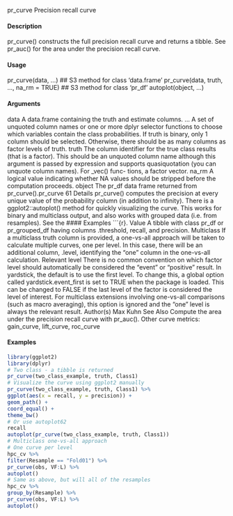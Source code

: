 pr_curve
Precision recall curve

#### Description

pr_curve() constructs the full precision recall curve and returns a tibble. See pr_auc() for the
area under the precision recall curve.

#### Usage

pr_curve(data, ...)
## S3 method for class 'data.frame'
pr_curve(data, truth, ..., na_rm = TRUE)
## S3 method for class 'pr_df'
autoplot(object, ...)

#### Arguments

data A data.frame containing the truth and estimate columns.
... A set of unquoted column names or one or more dplyr selector functions to
choose which variables contain the class probabilities. If truth is binary, only
1 column should be selected. Otherwise, there should be as many columns as
factor levels of truth.
truth The column identifier for the true class results (that is a factor). This should be
an unquoted column name although this argument is passed by expression and
supports quasiquotation (you can unquote column names). For _vec() func-
tions, a factor vector.
na_rm A logical value indicating whether NA values should be stripped before the
computation proceeds.
object The pr_df data frame returned from pr_curve().pr_curve
61
Details
pr_curve() computes the precision at every unique value of the probability column (in addition to
infinity).
There is a ggplot2::autoplot() method for quickly visualizing the curve. This works for binary
and multiclass output, and also works with grouped data (i.e. from resamples). See the 
#### Examples
```{r}.
Value
A tibble with class pr_df or pr_grouped_df having columns .threshold, recall, and precision.
Multiclass
If a multiclass truth column is provided, a one-vs-all approach will be taken to calculate multiple
curves, one per level. In this case, there will be an additional column, .level, identifying the "one"
column in the one-vs-all calculation.
Relevant level
There is no common convention on which factor level should automatically be considered the
"event" or "positive" result. In yardstick, the default is to use the first level. To change this, a
global option called yardstick.event_first is set to TRUE when the package is loaded. This can
be changed to FALSE if the last level of the factor is considered the level of interest. For multiclass
extensions involving one-vs-all comparisons (such as macro averaging), this option is ignored and
the "one" level is always the relevant result.
Author(s)
Max Kuhn
See Also
Compute the area under the precision recall curve with pr_auc().
Other curve metrics: gain_curve, lift_curve, roc_curve

#### Examples
```r
library(ggplot2)
library(dplyr)
# Two class - a tibble is returned
pr_curve(two_class_example, truth, Class1)
# Visualize the curve using ggplot2 manually
pr_curve(two_class_example, truth, Class1) %>%
ggplot(aes(x = recall, y = precision)) +
geom_path() +
coord_equal() +
theme_bw()
# Or use autoplot62
recall
autoplot(pr_curve(two_class_example, truth, Class1))
# Multiclass one-vs-all approach
# One curve per level
hpc_cv %>%
filter(Resample == "Fold01") %>%
pr_curve(obs, VF:L) %>%
autoplot()
# Same as above, but will all of the resamples
hpc_cv %>%
group_by(Resample) %>%
pr_curve(obs, VF:L) %>%
autoplot()
```
